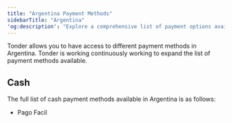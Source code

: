 ```yaml
---
title: "Argentina Payment Methods"
sidebarTitle: "Argentina"
'og:description': "Explore a comprehensive list of payment options available in Argentina with Tonder, categorized by payment type."
---
```


Tonder allows you to have access to different payment methods in Argentina. Tonder is working continuously working to expand the list of payment methods available. 

## Cash

The full list of cash payment methods available in Argentina is as follows:

- Pago Facil
